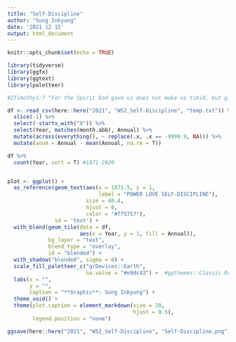 ```yaml
---
title: "Self-Discipline"
author: "Sung Inkyung"
date: '2021 12 15'
output: html_document
---
```


```r
knitr::opts_chunk$set(echo = TRUE)
```

```r
library(tidyverse)
library(ggfx)
library(ggtext)
library(paletteer)

#2Timothy1:7 "For the Spirit God gave us does not make us timid, but gives us power, love and self-discipline"
```


```r
df <- read_csv(here::here("2021", "W52_Self-Discipline", "temp.txt")) %>% 
  slice(-1) %>% 
  select(-starts_with("X")) %>% 
  select(Year, matches(month.abb), Annual) %>% 
  mutate(across(everything(), ~ replace(.x, .x == -9999.9, NA))) %>%   mutate(across(everything(), as.numeric)) %>% 
  mutate(anom = Annual - mean(Annual, na.rm = T))

df %>% 
  count(Year, sort = T) #1871-2020


plot <- ggplot() +
  as_reference(geom_text(aes(x = 1871.5, y = 1,
                             label = "POWER LOVE SELF-DISCIPLINE"),
                         size = 40.4, 
                         hjust = 0,
                         color = "#ff5757"),
               id = 'text') +
  with_blend(geom_tile(data = df, 
                       aes(x = Year, y = 1, fill = Annual)),
             bg_layer = "text",
             blend_type = "overlay",
             id = "blended") +
  with_shadow("blended", sigma = 0) +
  scale_fill_paletteer_c("grDevices::Earth",
                         na.value = "#e9dc43") +  #ggthemes::Classic Red-Black
  labs(x = "",
       y = "",
       caption = "**Graphic**: Sung Inkyung") +
  theme_void() +
  theme(plot.caption = element_markdown(size = 20,
                                        hjust = 0.5),
        legend.position = "none") 

ggsave(here::here("2021", "W52_Self-Discipline", "Self-Discipline.png"), width = 70, height = 15, units = "cm")
```

